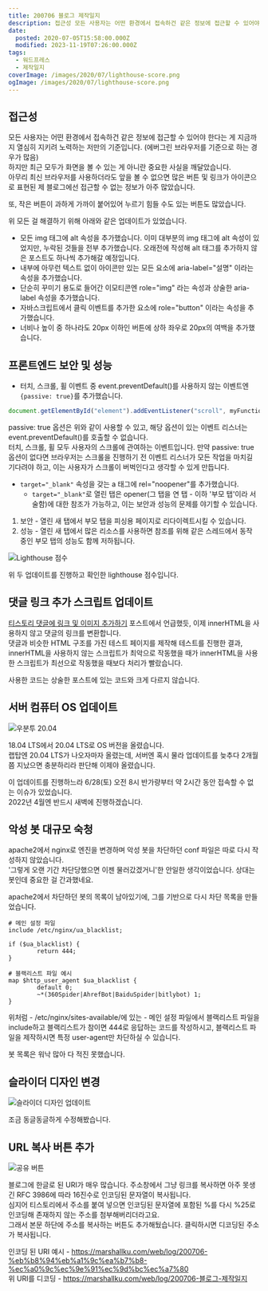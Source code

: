 ```yaml
---
title: 200706 블로그 제작일지
description: 접근성 모든 사용자는 어떤 환경에서 접속하건 같은 정보에 접근할 수 있어야 한다는 게 지금까지 열심히 지키려 노력하는 저만의 기준입니다. (에버그린 브라우저를 기준으로 하는 경우가 많음)하지만 최근 모두가 화면을 볼 수 있는 게 아니란 중요한 사실을 깨달았습니다.아무리 최신 브라우저를 사용하더라도 앞을 볼 수 없으면 많은 버튼 및 링크가 아이콘으로 표현된 제 블로그에선 접근할 수 없는 정보가
date:
  posted: 2020-07-05T15:58:00.000Z
  modified: 2023-11-19T07:26:00.000Z
tags:
  - 워드프레스
  - 제작일지
coverImage: /images/2020/07/lighthouse-score.png
ogImage: /images/2020/07/lighthouse-score.png
---
```


## 접근성

모든 사용자는 어떤 환경에서 접속하건 같은 정보에 접근할 수 있어야 한다는 게 지금까지 열심히 지키려 노력하는 저만의 기준입니다. (에버그린 브라우저를 기준으로 하는 경우가 많음)  
하지만 최근 모두가 화면을 볼 수 있는 게 아니란 중요한 사실을 깨달았습니다.  
아무리 최신 브라우저를 사용하더라도 앞을 볼 수 없으면 많은 버튼 및 링크가 아이콘으로 표현된 제 블로그에선 접근할 수 없는 정보가 아주 많았습니다.

또, 작은 버튼이 과하게 가까이 붙어있어 누르기 힘들 수도 있는 버튼도 많았습니다.

위 모든 걸 해결하기 위해 아래와 같은 업데이트가 있었습니다.

* 모든 img 태그에 alt 속성을 추가했습니다. 이미 대부분의 img 태그에 alt 속성이 있었지만, 누락된 것들을 전부 추가했습니다. 오래전에 작성해 alt 태그를 추가하지 않은 포스트도 하나씩 추가해갈 예정입니다.
* 내부에 아무런 텍스트 없이 아이콘만 있는 모든 요소에 aria-label="설명" 이라는 속성을 추가했습니다.
* 단순히 꾸미기 용도로 들어간 이모티콘엔 role="img" 라는 속성과 상술한 aria-label 속성을 추가했습니다.
* 자바스크립트에서 클릭 이벤트를 추가한 요소에 role="button" 이라는 속성을 추가했습니다.
* 너비나 높이 중 하나라도 20px 이하인 버튼에 상하 좌우로 20px의 여백을 추가했습니다.

## 프론트엔드 보안 및 성능

- 터치, 스크롤, 휠 이벤트 중 event.preventDefault()를 사용하지 않는 이벤트엔 `{passive: true}`를 추가했습니다.

```js
document.getElementById("element").addEventListener("scroll", myFunction, { passive: true})
```

passive: true 옵션은 위와 같이 사용할 수 있고, 해당 옵션이 있는 이벤트 리스너는 event.preventDefault()를 호출할 수 없습니다.  
터치, 스크롤, 휠 모두 사용자의 스크롤에 관여하는 이벤트입니다. 만약 passive: true 옵션이 없다면 브라우저는 스크롤을 진행하기 전 이벤트 리스너가 모든 작업을 마치길 기다려야 하고, 이는 사용자가 스크롤이 버벅인다고 생각할 수 있게 만듭니다.

- `target="_blank"` 속성을 갖는 a 태그에 rel="noopener"를 추가했습니다.  
  - `target="_blank"`로 열린 탭은 opener(그 탭을 연 탭 - 이하 '부모 탭'이라 서술함)에 대한 참조가 가능하고, 이는 보안과 성능의 문제를 야기할 수 있습니다.

1. 보안 - 열린 새 탭에서 부모 탭을 피싱용 페이지로 리다이렉트시킬 수 있습니다.  
2. 성능 - 열린 새 탭에서 많은 리소스를 사용하면 참조를 위해 같은 스레드에서 동작 중인 부모 탭의 성능도 함께 저하됩니다.

![Lighthouse 점수](/images/2020/07/lighthouse-score.png)

위 두 업데이트를 진행하고 확인한 lighthouse 점수입니다.

## 댓글 링크 추가 스크립트 업데이트

[티스토리 댓글에 링크 및 이미지 추가하기](/web/tips/%ed%8b%b0%ec%8a%a4%ed%86%a0%eb%a6%ac-%eb%8c%93%ea%b8%80%ec%97%90-%eb%a7%81%ed%81%ac-%eb%b0%8f-%ec%9d%b4%eb%af%b8%ec%a7%80-%ec%b6%94%ea%b0%80%ed%95%98%ea%b8%b0) 포스트에서 언급했듯, 이제 innerHTML을 사용하지 않고 댓글의 링크를 변환합니다.  
댓글과 비슷한 HTML 구조를 가진 테스트 페이지를 제작해 테스트를 진행한 결과, innerHTML을 사용하지 않는 스크립트가 최악으로 작동했을 때가 innerHTML을 사용한 스크립트가 최선으로 작동했을 때보다 처리가 빨랐습니다.

사용한 코드는 상술한 포스트에 있는 코드와 크게 다르지 않습니다.

## 서버 컴퓨터 OS 업데이트

![우분투 20.04](/images/2020/07/Screenshot-from-2020-06-28-10-37-23.png)

18.04 LTS에서 20.04 LTS로 OS 버전을 올렸습니다.  
랩탑엔 20.04 LTS가 나오자마자 올렸는데, 서버엔 혹시 물라 업데이트를 늦추다 2개월쯤 지났으면 충분하리라 판단해 이제야 올렸습니다.

이 업데이트를 진행하느라 6/28(토) 오전 8시 반가량부터 약 2시간 동안 접속할 수 없는 이슈가 있었습니다.  
2022년 4월엔 반드시 새벽에 진행하겠습니다.

## 악성 봇 대규모 숙청

apache2에서 nginx로 엔진을 변경하며 악성 봇을 차단하던 conf 파일은 따로 다시 작성하지 않았습니다.  
'그렇게 오랜 기간 차단당했으면 이젠 물러갔겠거니'한 안일한 생각이었습니다. 상대는 봇인데 중요한 걸 간과했네요.

apache2에서 차단하던 봇의 목록이 남아있기에, 그를 기반으로 다시 차단 목록을 만들었습니다.

```nginx
# 메인 설정 파일
include /etc/nginx/ua_blacklist;

if ($ua_blacklist) {
        return 444;
}

# 블랙리스트 파일 예시
map $http_user_agent $ua_blacklist {
        default 0;
        ~*(360Spider|AhrefBot|BaiduSpider|bitlybot) 1;
}
```

위처럼 - /etc/nginx/sites-available/에 있는 - 메인 설정 파일에서 블랙리스트 파일을 include하고 블랙리스트가 참이면 444로 응답하는 코드를 작성하시고, 블랙리스트 파일을 제작하시면 특정 user-agent만 차단하실 수 있습니다.

봇 목록은 워낙 많아 다 적진 못했습니다.

## 슬라이더 디자인 변경

![슬라이더 디자인 업데이트](/images/2020/07/slider.jpg)

조금 동글동글하게 수정해봤습니다.

## URL 복사 버튼 추가

![공유 버튼](/images/2020/07/share-btn.png)

블로그에 한글로 된 URI가 매우 많습니다. 주소창에서 그냥 링크를 복사하면 아주 못생긴 RFC 3986에 따라 16진수로 인코딩된 문자열이 복사됩니다.  
심지어 티스토리에서 주소를 붙여 넣으면 인코딩된 문자열에 포함된 %를 다시 %25로 인코딩해 존재하지 않는 주소를 첨부해버리더라고요.  
그래서 본문 하단에 주소를 복사하는 버튼도 추가해뒀습니다. 클릭하시면 디코딩된 주소가 복사됩니다.

인코딩 된 URI 예시 - https://marshallku.com/web/log/200706-%eb%b8%94%eb%a1%9c%ea%b7%b8-%ec%a0%9c%ec%9e%91%ec%9d%bc%ec%a7%80  
위 URI를 디코딩 - https://marshallku.com/web/log/200706-블로그-제작일지